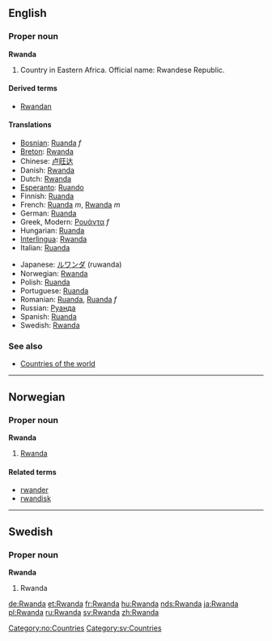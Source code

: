 ==English==
===Proper noun===
{{wikipedia}}
'''Rwanda'''
# Country in Eastern Africa. Official name: Rwandese Republic.

====Derived terms====
*[[Rwandan]]

====Translations====
{{top}}
*[[Bosnian]]: [[Ruanda#Bosnian|Ruanda]] ''f''
*[[Breton]]: [[Rwanda#Breton|Rwanda]]
*Chinese: [[卢旺达]]
*Danish: [[Rwanda#Danish|Rwanda]]
*Dutch: [[Rwanda#Dutch|Rwanda]]
*[[Esperanto]]: [[Ruando]]
*Finnish: [[Ruanda#Finnish|Ruanda]]
*French: [[Ruanda#French|Ruanda]] ''m'', [[Rwanda#French|Rwanda]] ''m''
*German: [[Ruanda#German|Ruanda]]
*Greek, Modern: [[Ρουάντα]] ''f''
*Hungarian: [[Ruanda#Hungarian|Ruanda]]
*[[Interlingua]]: [[Rwanda#Interlingua|Rwanda]]
*Italian: [[Ruanda#Italian|Ruanda]]
{{mid}}
*Japanese: [[ルワンダ]] (ruwanda)
*Norwegian: [[#Norwegian|Rwanda]]
*Polish: [[Ruanda#Polish|Ruanda]]
*Portuguese: [[Ruanda#Portuguese|Ruanda]]
*Romanian: [[Ruanda#Romanian|Ruanda]], [[Rwanda#Romanian|Ruanda]] ''f''
*Russian: [[Руанда]]
*Spanish: [[Ruanda#Spanish|Ruanda]]
*Swedish: [[Rwanda#Swedish|Rwanda]]
{{bottom}}

===See also===
* [[Countries of the world]]

----
==Norwegian==
===Proper noun===
[[Category:no:Countries]]
'''Rwanda'''
#[[#English|Rwanda]]
====Related terms====
*[[rwander]]
*[[rwandisk]]

----
==Swedish==
===Proper noun===
'''Rwanda'''
#Rwanda

[[Category:sv:Countries]]

[[de:Rwanda]]
[[et:Rwanda]]
[[fr:Rwanda]]
[[hu:Rwanda]]
[[nds:Rwanda]]
[[ja:Rwanda]]
[[pl:Rwanda]]
[[ru:Rwanda]]
[[sv:Rwanda]]
[[zh:Rwanda]]